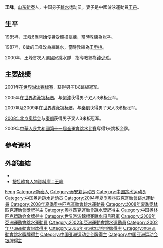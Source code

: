 {{Otheruses|王峰}}
{{BLP unsourced|time=2020-09-06T03:30:00+00:00}}
{{noteTA|G1=Aquatics}}
{{MedalTableTop}}
{{MedalSport|男子跳水}}
{{MedalCompetition|世界游泳錦標賽}}
{{MedalGold|[[2001年世界游泳錦標賽|2001年福岡]]|1米板}}
{{MedalSilver|[[2003年世界游泳錦標賽|2003年巴塞隆納]]|双人3米板}}
{{MedalBronze|[[2005年世界游泳錦標賽|2005年蒙特利爾]]|1米板}}
{{MedalGold|[[2005年世界游泳錦標賽|2005年蒙特利爾]]|双人3米板}}
{{MedalGold|[[2007年世界游泳錦標賽|2007年墨爾本]]|双人3米板}}
{{MedalGold|[[2009年世界游泳錦標賽|2009年羅馬]]|双人3米板}}
{{MedalCompetition|亞洲運動會}}
{{MedalSilver|[[2002年亚洲运动会|2002年釜山]]|個人3米板}} 
{{MedalGold|[[2006年亚洲运动会|2006年多哈]]|双人3米板}}
{{MedalCompetition|[[夏季奧林匹克運動會|夏季奧林匹克運動會]]}}
{{MedalGold|[[2008年夏季奧林匹克運動會|2008年北京]]|[[2008年夏季奧林匹克運動會游泳比賽|双人3米板]]}}
{{MedalBottom}}
{{世大運獎牌記錄
|項目=跳水
|a1=1999
|b1=1
|c1=1公尺跳板
|a2=2001
|b2=2
|c2=1公尺跳板
|a3=2003
|b3=1
|c3=1公尺跳板
|a4=2005
|b4=1
|c4=1公尺跳板
|a5=2005
|b5=1
|c5=3公尺跳板
}}
'''王峰'''{{BD|1979年|4月17日||}}，[[山东|山东]][[新泰市|新泰]]人，中国男子[[跳水|跳水]]运动员。妻子是中國游泳運動員[[王丹_(游泳運動員)|王丹]]。

== 生平 ==
1985年，王峰6歲開始便接受體操訓練，當時教練為[[张平|张平]]。

1987年，8歲的王峰改為練跳水，當時教練為[[王申桃|王申桃]]。

2000年，王峰首次入選國家跳水隊，指導教練為[[钟少珍|钟少珍]]。

== 主要战绩 ==
2001年在[[世界游泳锦标赛|世界游泳锦标赛]]，获得男子1米跳板冠军。

2005年在[[世界游泳锦标赛|世界游泳锦标赛]]，与[[何沖|何沖]]获得男子双人3米板冠军。

2007年及2009年在[[世界游泳锦标赛|世界游泳锦标赛]]，与[[秦凱|秦凱]]获得男子双人3米板冠军。

[[2008年北京奥运会|2008年北京奥运会]]与[[秦凱|秦凱]]获得男子双人3米板冠军。

2009年[[中華人民共和國第十一屆全運會跳水比賽|中華人民共和國第十一屆全運會跳水比賽]]奪得1米跳板金牌。

== 參考資料 ==
{{Reflist}}

== 外部連結 ==
* {{IOC profile|id=feng-wang}}
* [https://web.archive.org/web/20090524024522/http://data.sports.sohu.com/person/person.php?id=748 搜狐體育人物資料庫：王峰]

{{世界游泳錦標賽跳水項目－男子1米彈板冠軍}}
{{世界游泳錦標賽跳水項目－男子雙人3米彈板冠軍}}
{{奥林匹克運動會跳水男子雙人3米跳板冠軍}}
{{亚洲运动会跳水比赛男子双人3米跳板冠军}}

{{Authority control}}
{{DEFAULTSORT:Wang Feng}}
[[Category:王姓|Feng]]
[[Category:新泰人|Category:新泰人]]
[[Category:泰安籍运动员|Category:泰安籍运动员]]
[[Category:中国跳水运动员|Category:中国跳水运动员]]
[[Category:中国奥运跳水运动员|Category:中国奥运跳水运动员]]
[[Category:2004年夏季奧林匹克運動會跳水運動員|Category:2004年夏季奧林匹克運動會跳水運動員]]
[[Category:2008年夏季奧林匹克運動會跳水運動員|Category:2008年夏季奧林匹克運動會跳水運動員]]
[[Category:2008年夏季奧林匹克運動會獎牌得主|Category:2008年夏季奧林匹克運動會獎牌得主]]
[[Category:奧林匹克運動會跳水獎牌得主|Category:奧林匹克運動會跳水獎牌得主]]
[[Category:中国奥林匹克运动会金牌得主|Category:中国奥林匹克运动会金牌得主]]
[[Category:世界游泳錦標賽跳水項目冠軍|Category:世界游泳錦標賽跳水項目冠軍]]
[[Category:2006年亞洲運動會跳水運動員|Category:2006年亞洲運動會跳水運動員]]
[[Category:2002年亞洲運動會跳水運動員|Category:2002年亞洲運動會跳水運動員]]
[[Category:2002年亞洲運動會銀牌得主|Category:2002年亞洲運動會銀牌得主]]
[[Category:2006年亚洲运动会金牌得主|Category:2006年亚洲运动会金牌得主]]
[[Category:亞洲運動會跳水獎牌得主|Category:亞洲運動會跳水獎牌得主]]
[[Category:中国亚洲运动会金牌得主|Category:中国亚洲运动会金牌得主]]
[[Category:中国亚洲运动会银牌得主|Category:中国亚洲运动会银牌得主]]